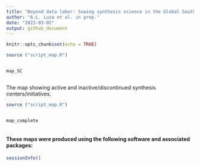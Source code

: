 ```yaml
---
title: "Beyond data labor: Sowing synthesis science in the Global South"
author: "A.L. Luza et al. in prep."
date: "2023-03-02"
output: github_document
---
```



<!-- README.md is generated from README.Rmd. Please edit that file -->

<!-- badges: start -->
<!-- badges: end -->

```r
knitr::opts_chunk$set(echo = TRUE)
```




```r

source ("script_map.R")


map_SC



```



<!-- badges: start -->
<!-- badges: end -->



The map showing active and inactive/discontinued synthesis centers/initiatives.

```r

source ("script_map.R")


map_complete



```


#### These maps were produced using the following software and associated packages:

```r

sessionInfo()


```

